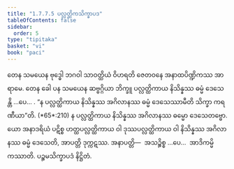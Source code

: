 ```yaml
---
title: "1.7.7.5 ပလ္လတ္ထိကသိက္ခာပဒ"
tableOfContents: false
sidebar:
  order: 5
type: "tipitaka"
basket: "vi"
book: "paci"
---
```



<DynamicBreadcrumb />

<Division number="642" book="paci" e="ch" v="2" p="265">

<Paragraph number="2023" book="paci">
တေန သမယေန ဗုဒ္ဓေါ ဘဂဝါ သာဝတ္ထိယံ ဝိဟရတိ ဇေတဝနေ အနာထပိဏ္ဍိကဿ အာရာမေ. တေန ခေါ ပန သမယေန ဆဗ္ဗဂ္ဂိယာ ဘိက္ခူ ပလ္လတ္ထိကာယ နိသိန္နဿ ဓမ္မံ ဒေသေန္တိ …ပေ… .
</Paragraph>

<Paragraph number="2024" book="paci">
<Emphasis>“န ပလ္လတ္ထိကာယ နိသိန္နဿ အဂိလာနဿ ဓမ္မံ ဒေသေဿာမီတိ သိက္ခာ ကရဏီယာ”</Emphasis>တိ. (*65*:<Emphasis>210</Emphasis>)
</Paragraph>

<Paragraph number="2025" book="paci">
န ပလ္လတ္ထိကာယ နိသိန္နဿ အဂိလာနဿ ဓမ္မော ဒေသေတဗ္ဗော. ယော အနာဒရိယံ ပဋိစ္စ ဟတ္ထပလ္လတ္ထိကာယ ဝါ ဒုဿပလ္လတ္ထိကာယ ဝါ နိသိန္နဿ အဂိလာနဿ ဓမ္မံ ဒေသေတိ, အာပတ္တိ ဒုက္ကဋဿ.
</Paragraph>

<Paragraph number="2026" book="paci">
အနာပတ္တိ—  အသဉ္စိစ္စ …ပေ…  အာဒိကမ္မိကဿာတိ.

</Paragraph>
</Division>

<Paragraph number="2027" type="center" book="paci">
ပဉ္စမသိက္ခာပဒံ နိဋ္ဌိတံ.
</Paragraph>